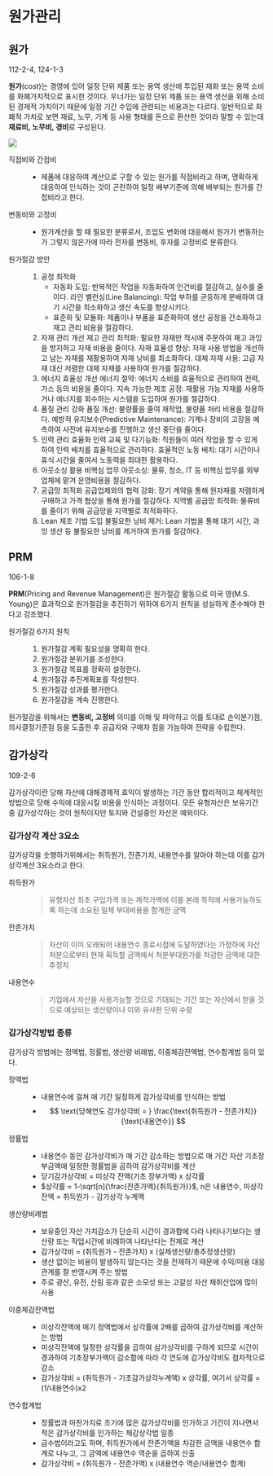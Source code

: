 # 원가관리 {#sec-cost-management}

## 원가 {#sec-cost}

::: {.callout-tip icon=false title="기출"}

112-2-4, 124-1-3

:::

**원가**(cost)는 경영에 있어 일정 단위 제품 또는 용역 생산에 투입된 재화 또는 용역 소비를 화폐가치적으로 표시한 것이다. 우너가는 일정 단위 제품 또는 용역 생산을 위해 소비된 경제적 가치이기 때문에 일정 기간 수입에 관련되는 비용과는 다르다. 일반적으로 화폐적 가치로 보면 재료, 노무, 기계 등 사용 형태를 돈으로 환산한 것이라 말할 수 있는데 **재료비, 노무비, 경비**로 구성된다.

![](images/cost.png)

직접비와 간접비
: - 제품에 대응하여 계산으로 구할 수 있는 원가를 직접비라고 하며, 명확하게 대응하여 인식하는 것이 곤란하여 일정 배부기준에 의해 배부되는 원가를 간접비라고 한다.

변동비와 고정비
: - 원가계산을 할 때 필요한 분류로서, 조업도 변화에 대응해서 원가가 변동하는가 그렇지 않은가에 따라 전자를 변동비, 후자를 고정비로 분류한다.

원가절감 방안
: 1. 공정 최적화
        - 자동화 도입: 반복적인 작업을 자동화하여 인건비를 절감하고, 실수를 줄이다.
라인 밸런싱(Line Balancing): 작업 부하를 균등하게 분배하여 대기 시간을 최소화하고 생산 속도를 향상시키다.
        - 표준화 및 모듈화: 제품이나 부품을 표준화하여 생산 공정을 간소화하고 재고 관리 비용을 절감하다.
2. 자재 관리 개선
        재고 관리 최적화: 필요한 자재만 적시에 주문하여 재고 과잉을 방지하고 자재 비용을 줄이다.
        자재 효율성 향상: 자재 사용 방법을 개선하고 남는 자재를 재활용하여 자재 낭비를 최소화하다.
        대체 자재 사용: 고급 자재 대신 저렴한 대체 자재를 사용하여 원가를 절감하다.
3. 에너지 효율성 개선
        에너지 절약: 에너지 소비를 효율적으로 관리하여 전력, 가스 등의 비용을 줄이다.
        지속 가능한 제조 공정: 재활용 가능 자재를 사용하거나 에너지를 회수하는 시스템을 도입하여 원가를 절감하다.
4. 품질 관리 강화
        품질 개선: 불량률을 줄여 재작업, 불량품 처리 비용을 절감하다.
        예방적 유지보수(Predictive Maintenance): 기계나 장비의 고장을 예측하여 사전에 유지보수를 진행하고 생산 중단을 줄이다.
5. 인력 관리 효율화
        인력 교육 및 다기능화: 직원들이 여러 작업을 할 수 있게 하여 인력 배치를 효율적으로 관리하다.
        효율적인 노동 배치: 대기 시간이나 휴식 시간을 줄여서 노동력을 최대한 활용하다.
6. 아웃소싱 활용
        비핵심 업무 아웃소싱: 물류, 청소, IT 등 비핵심 업무를 외부 업체에 맡겨 운영비용을 절감하다.
7. 공급망 최적화
        공급업체와의 협력 강화: 장기 계약을 통해 원자재를 저렴하게 구매하고 가격 협상을 통해 원가를 절감하다.
        지역별 공급망 최적화: 물류비를 줄이기 위해 공급망을 지역별로 최적화하다.
8. Lean 제조 기법 도입
        불필요한 낭비 제거: Lean 기법을 통해 대기 시간, 과잉 생산 등 불필요한 낭비를 제거하여 원가를 절감하다.


## PRM

:::{.callout-tip icon=false title="기출"}
106-1-8
:::

**PRM**(Pricing and Revenue Management)은 원가절감 활동으로 미국 영(M.S. Young)은 효과적으로 원가절감을 추진하기 위하여 6가지 원칙을 성실하게 준수해야 한다고 강조했다.

원가절감 6가지 원칙
: 1. 원가절감 계획 필요성을 명확히 한다.
1. 원가절감 분위기를 조성한다.
1. 원가절감 목표를 정확히 설정한다.
1. 원가절감 추진계획표를 작성한다.
1. 원가절감 성과를 평가한다.
1. 원가절감을 계속 진행한다.

원가절감을 위해서는 **변동비, 고정비** 의미를 이해 및 파악하고 이를 토대로 손익분기점, 의사결정기준점 등을 도출한 후 공급자와 구매자 힘을 가늠하여 전략을 수립한다.

## 감가상각

::: {.callout-tip icon=false title="기출"}
109-2-6
:::

감가상각이란 당해 자산에 대해경제적 효익이 발생하는 기간 동안 합리적이고 체계적인 방법으로 당해 수익에 대응시킬 비용을 인식하는 과정이다. 모든 유형자산은 보유기간 중 감가상각하는 것이 원칙이지만 토지와 건설중인 자산은 예외이다.

### 감가상각 계산 3요소

감가상각을 숫행하기위해서는 취득원가, 잔존가치, 내용연수를 알아야 하는데 이를 감가상각계산 3요소라고 한다.

취득원가
: > 유형자산 최초 구입가격 또는 제작가액에 이를 본래 목적에 사용가능하도록 하는데 소요된 일체 부대비용을 함계한 금액

잔존가치
: > 자산이 이미 오래되어 내용연수 종료시점에 도달하였다는 가정하에 자산 처분으로부터 현재 휙득할 금액에서 처분부대원가를 차감한 금액에 대한 추정치

내용연수
: > 기업에서 자산을 사용가능할 것으로 기대되는 기간 또는 자산에서 얻을 것으로 예상되는 생산량이나 이와 유사한 단위 수량

### 감가상각방법 종류

감가상각 방법에는 정액법, 정률법, 생산량 비례법, 이중체감잔액법, 연수합계법 등이 있다.

정액법
: - 내용연수에 걸쳐 매 기간 일정하게 감가상각비를 인식하는 방법
- 
$$
\text{당해연도 감가상각비 = } \frac{\text{취득원가 - 잔존가치}}{\text{내용연수}}
$$

정률법
: - 내용연수 동안 감가상각비가 매 기간 감소하는 방법으로 매 기간 자산 기초장부금액에 일정한 정률법을 곱하여 감가상각비를 계산
- 당기감가상각비 = 미상각 잔액(기초 장부가액) x 상각률
- $상각률 = 1-\sqrt[n]{\frac{잔존가액}{취득원가}}$, n은 내용연수, 미상각 잔액 = 취득원가 - 감가상각 누계액

생산량비례법
: - 보유중인 자산 가치감소가 단순히 시간이 경과함에 다라 나타나기보다는 생산량 또는 작업시간에 비례하여 나타난다는 전제로 계산
- 감가상각비 = (취득원가 - 잔존가치) x (실제생산량/총추정생산량)
- 생산 없이는 비용이 발생하지 않는다는 것을 전제하기 때문에 수익/미용 대응 관계를 잘 반영시켜 주는 방법
- 주로 광산, 유전, 산림 등과 같은 소모성 또는 고갈성 자산 채취산업에 많이 사용

이중체감잔액법
: - 미상각잔액에 매기 정액법에서 상각률에 2배를 곱하여 감가상각비를 계산하는 방법
- 미상각잔액에 일정한 상각률을 곱하여 삼가상각비를 구하게 되므로 시간이 경과하여 기초장부가액이 감소함에 따라 각 연도에 감가상각비도 점차적으로 감소
- 감가상각비 = (취득원가 - 기초감가상각누계액) x 상각률, 여기서 상각률 = (1/내용연수)x2

연수합계법
: - 정률법과 마찬가지로 초기에 많은 감가상각비를 인가하고 기간이 지나면서 적은 감가상각비를 인가하는 체감상각법 일종
- 급수법이라고도 하며, 취득원가에서 잔존가액을 차감한 금액을 내용연수 합계로 나누고, 그 금액에 내용연수 역순을 곱하여 산출
- 감가상각비 = (취득원가 - 잔존가액) x (내용연수 역순/내용연수 합계)
